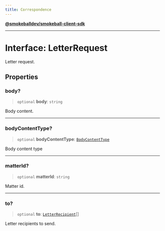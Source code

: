 ```yaml
---
title: Correspondence
---
```

[**@smokeballdev/smokeball-client-sdk**](../../../../README.md)

***

# Interface: LetterRequest

Letter request.

## Properties

### body?

> `optional` **body**: `string`

Body content.

***

### bodyContentType?

> `optional` **bodyContentType**: [`BodyContentType`](../type-aliases/BodyContentType.md)

Body content type

***

### matterId?

> `optional` **matterId**: `string`

Matter id.

***

### to?

> `optional` **to**: [`LetterRecipient`](LetterRecipient.md)[]

Letter recipients to send.
